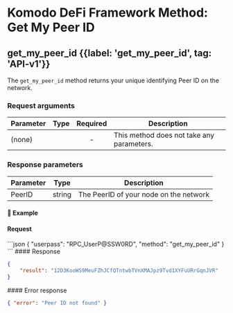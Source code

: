 
# Komodo DeFi Framework Method: Get My Peer ID

## get\_my\_peer\_id {{label: 'get_my_peer_id', tag: 'API-v1'}}

The `get_my_peer_id` method returns your unique identifying Peer ID on the network.

### Request arguments

| Parameter | Type | Required | Description                               |
| --------- | ---- | :------: | ----------------------------------------- |
| (none)    |      |     -    | This method does not take any parameters. |

### Response parameters

| Parameter | Type   | Description                            |
| --------- | ------ | -------------------------------------- |
| PeerID    | string | The PeerID of your node on the network |

#### 📌 Example

#### Request

<CodeGroup title="get_my_peer_id" tag="POST" label="get_my_peer_id" mm2MethodDecorate="true">
  ```json
  {
    "userpass": "RPC_UserP@SSW0RD",
    "method": "get_my_peer_id"
  }
  ```
</CodeGroup>

<CollapsibleSection expandedText="Hide Response" collapsedText="Show Response">
  #### Response

  ```json
  {
      "result": "12D3KooWS9MeuFZhJCfQTntwbTVnXMAJpz9Tvd1XYFuURrGqnJVR"
  }
  ```
</CollapsibleSection>

<CollapsibleSection expandedText="Hide Error Response" collapsedText="Show Error Response">
  #### Error response

  ```json
  { "error": "Peer ID not found" }
  ```
</CollapsibleSection>
